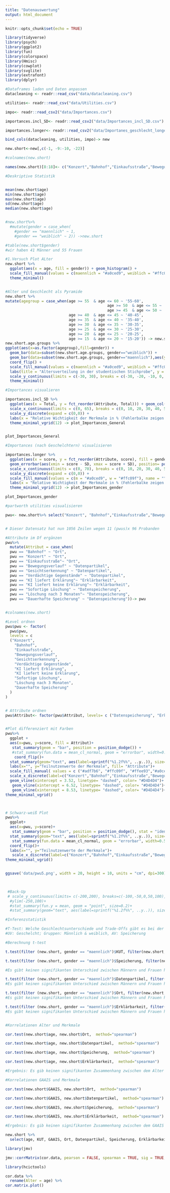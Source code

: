 ```yaml
---
title: "Datenauswertung"
output: html_document
---
```


```r
knitr::opts_chunk$set(echo = TRUE)

library(tidyverse)
library(psych)
library(ggplot2)
library(fun)
library(colorspace)
library(Hmisc)
library(cowplot)
library(svglite)
library(extrafont)
library(dplyr)

```

```r
#Dataframes laden und Daten anpassen 
datacleaning <- readr::read_csv("data/datacleaning.csv")

utilities<- readr::read_csv("data/Utilities.csv")

impo<- readr::read_csv2("data/Importances.csv")

importances.incl_SD<- readr::read_csv2("data/Importances_incl_SD.csv")

importances.longer<- readr::read_csv2("data/Importanes_geschlecht_longer.csv")

bind_cols(datacleaning, utilities, impo)-> new

new.short<-new[,c(-1, -9:-10, -22)]

#colnames(new.short)

names(new.short)[8:18]<- c("Konzert","Bahnhof","Einkaufsstraße","Bewegungsverlauf","Gesichtserkennung","Verdächtige Gegenstände", "KI liefert Erklärung", "KI liefert keine Erklärung", "Sofortige Löschung","Löschung nach 3 Monaten", "Dauerhafte Speicherung")
```


```r
#Deskriptive Statistik 


mean(new.short$age)
min(new.short$age)
max(new.short$age)
sd(new.short$age)
median(new.short$age)


#new.short%>% 
  #mutate(gender = case_when(
    #gender == "maennlich" ~ 1,
    #gender == "weiblich" ~ 2)) ->new.short

#table(new.short$gender)
#wir haben 41 Männer und 55 Frauen 

#1.Versuch Plot ALter
new.short %>%
  ggplot(aes(x = age, fill = gender)) + geom_histogram() +
  scale_fill_manual(values = c(maennlich = "#a0ced9", weiblich = "#ffc09f"), name = "", labels = c("männlich", "weiblich")) +
  theme_minimal()


#Alter und Geschlecht als Pyramide
new.short %>%
mutate(agegroup = case_when(age >= 55  & age <= 60 ~ '55-60',
                                             age >= 50  & age <= 55 ~ '50-55',
                                             age >= 45  & age <= 50 ~ '45-50',
                            age >= 40  & age <= 45 ~ '40-45',
                            age >= 35  & age <= 40 ~ '35-40',
                            age >= 30  & age <= 35 ~ '30-35',
                            age >= 25  & age <= 30 ~ '25-30',
                            age >= 20  & age <= 25 ~ '20-25',
                            age >= 15  & age <= 20 ~ '15-20')) -> new.short.age.groups
new.short.age.groups %>% 
ggplot(aes(x=as.factor(agegroup),fill=gender)) + 
  geom_bar(data=subset(new.short.age.groups, gender=="weiblich")) + 
  geom_bar(data=subset(new.short.age.groups, gender=="maennlich"),aes(y=..count..*(-1))) + 
  coord_flip() +
  scale_fill_manual(values = c(maennlich = "#a0ced9", weiblich = "#ffc09f"), name = "", labels = c("männlich", "weiblich")) +
  labs(title = "Altersverteilung in der studentischen Stichprobe", y = "Anzahl der Probanden", x = "Alter in Jahren") +
  scale_y_continuous(limits = c(-30, 30), breaks = c(-30, -20, -10, 0, 10, 20, 30), labels=c( "30","20","10","0", "10", "20", "30")) +
  theme_minimal()
```


```r
#Importances visualieren 

importances.incl_SD %>%
  ggplot(aes(x = Total, y = fct_reorder(Attribute, Total))) + geom_col(fill = "#adf7b6") + geom_errorbar(aes(xmin = Total - SD, xmax = Total + SD), width = 0.2) +
  scale_x_continuous(limits = c(0, 65), breaks = c(0, 10, 20, 30, 40, 50, 60), expand = c(0.02,0.02)) +
  scale_y_discrete(expand = c(0,0)) +
  labs(x = "Relative Wichtigkeit der Merkmale in % (Fehlerbalke zeigen Standardabweichung)", y = "", title = "Das Merkmal Datenspeicherung ist am wichtigsten hinlänglich\nder Akzeptanz ki-basierter Videoüberwachungssysteme", ) +
  theme_minimal_vgrid(12) -> plot_Importances_General


plot_Importances_General
```

```r
#Importances (nach Geschelchtern) visualisieren 

importances.longer %>%
  ggplot(aes(x = score, y = fct_reorder(Attribute, score), fill = gender)) + geom_col(position = "dodge") + 
  geom_errorbar(aes(xmin = score - SD, xmax = score + SD), position= position_dodge(0.9), width = 0.2) +
  scale_x_continuous(limits = c(0, 70), breaks = c(0, 10, 20, 30, 40, 50, 60, 70), expand = c(0.02,0.02)) +
  scale_y_discrete(expand = c(0,0)) +
  scale_fill_manual(values = c(m = "#a0ced9", w = "#ffc09f"), name = "", labels = c("männlich", "weiblich")) +
  labs(x = "Relative Wichtigkeit der Merkmale in % (Fehlerbalke zeigen Standardabweichung)", y = "", title = "Es gibt keine signifikanten Unterschiede bei der Bewertung\nder Merkmale in Bezug auf das Geschlecht ", subtitle = "") +
  theme_minimal_vgrid(12) -> plot_Importances_gender

plot_Importances_gender

```



```r
#partworth utilities visualisieren 

pwu<- new.short%>% select("Konzert", "Bahnhof","Einkaufsstraße","Bewegungsverlauf","Gesichtserkennung","Verdächtige Gegenstände", "KI liefert Erklärung", "KI liefert keine Erklärung", "Sofortige Löschung", "Löschung nach 3 Monaten", "Dauerhafte Speicherung")%>%  pivot_longer(cols = everything(), names_to="pwu", values_to="score")


# Dieser Datensatz hat nun 1056 Zeilen wegen 11 (pwus)x 96 Probanden 

#Attribute im Df ergänzen 
pwu%>% 
  mutate(Attribut = case_when(
  pwu == "Bahnhof" ~ "Ort", 
  pwu == "Konzert" ~ "Ort", 
  pwu == "Einkaufsstraße"~ "Ort", 
  pwu == "Bewegungsverlauf" ~ "Datenpartikel",
  pwu == "Gesichtserkennung" ~ "Datenpartikel",
  pwu == "Verdächtige Gegenstände" ~ "Datenpartikel",
  pwu == "KI liefert Erklärung"~ "Erklärbarkeit",
  pwu == "KI liefert keine Erklärung"~ "Erklärbarkeit",
  pwu == "Sofortige Löschung" ~ "Datenspeicherung", 
  pwu == "Löschung nach 3 Monaten"~ "Datenspeicherung",
  pwu == "Dauerhafte Speicherung" ~ "Datenspeicherung"))-> pwu


#colnames(new.short)

#Level ordnen 
pwu$pwu <- factor(
  pwu$pwu,
  levels = c
  ("Konzert",
    "Bahnhof",
    "Einkaufsstraße",
    "Bewegungsverlauf",
    "Gesichtserkennung",
    "Verdächtige Gegenstände",
    "KI liefert Erklärung",
    "KI liefert keine Erklärung",
    "Sofortige Löschung",
    "Löschung nach 3 Monaten",
    "Dauerhafte Speicherung"
  )
)


# Attribute ordnen 
pwu$Attribut<- factor(pwu$Attribut, levels= c ("Datenspeicherung", "Erklärbarkeit", "Datenpartikel", "Ort"))


#Plot differenziert mit Farben
pwu%>%
  ggplot +
  aes(x=pwu, y=score, fill = Attribut)+
   stat_summary(geom = "bar", position = position_dodge()) +
   #stat_summary(fun.data = mean_cl_normal, geom = "errorbar", width=0.5, size=0.4, alpha=0.5) +
    coord_flip()+
  stat_summary(geom="text", aes(label=sprintf("%1.2f%%", ..y..)), size=3, position= position_dodge(width = 0.09)) +
  labs(x="", y="Teilnutzenwerte der Merkmale", fill= "Attribute")+
  scale_fill_manual( values = c ("#adf7b6", "#ffc09f", "#ffee93","#a0ced9"))+
  scale_x_discrete(label=c("Konzert","Bahnhof","Einkaufsstraße","Bewegungsverlauf","Gesichtserkennung","Verdächtige Gegenstände", "KI liefert Erklärung", "KI liefert keine Erklärung", "Sofortige Löschung", "Löschung nach 3 Monaten", "Dauerhafte Speicherung"))+  
  geom_vline(xintercept = 3.52, linetype= "dashed", color= "#D4D4D4")+
   geom_vline(xintercept = 6.52, linetype= "dashed", color= "#D4D4D4")+
   geom_vline(xintercept = 8.53, linetype= "dashed", color= "#D4D4D4")+
theme_minimal_vgrid()



# Schwarz-weiß Plot
pwu%>%
  ggplot+
  aes(x=pwu, y=score)+
   stat_summary(geom = "bar", position = position_dodge(), stat = "identity") +
  stat_summary(geom="text", aes(label=sprintf("%1.2f%%", ..y..)), size=3, position= position_dodge(width = 0.09)) +
   stat_summary(fun.data = mean_cl_normal, geom = "errorbar", width=0.5, size=0.4, alpha=0.5) +
  coord_flip()+
  labs(x="", y="Teilnutzenwerte der Merkmale")+
   scale_x_discrete(label=c("Konzert","Bahnhof","Einkaufsstraße","Bewegungsverlauf","Gesichtserkennung","Verdächtige Gegenstände", "KI liefert Erklärung", "KI liefert keine Erklärung", "Sofortige Löschung", "Löschung nach 3 Monaten", "Dauerhafte Speicherung"))+
theme_minimal_vgrid()


ggsave('data/pwu5.png', width = 20, height = 10, units = "cm", dpi=300)

 

 #Back-Up
 # scale_y_continuous(limits= c(-200,200), breaks=c(-100,-50,0,50,100), labels = c("-100", "-50", "0","50", "100"), expand =     c(0,00000001,0,00000001))
  #ylim(-250,100)+
  #stat_summary(fun.y = mean, geom = "point", size=0.2)+
  #stat_summary(geom="text", aes(label=sprintf("%1.2f%%", ..y..)), size=3, position= position_dodge(width = 0.09)) +

```



```r
#Inferenzstatistik 

#T-Test: Welche Geschlechtsunterschiede und Trade-Offs gibt es bei der Akzeptanzbewertung von KI-basierter Videoüberwachung?
#UV: Geschelcht; Gruppen: Männlich & weiblich, AV: Speicherung

#Berechnung t-test

t.test(filter (new.short, gender == "maennlich")$KUT, filter(new.short, gender == "weiblich")$KUT)

t.test(filter (new.short, gender == "maennlich")$Speicherung, filter(new.short, gender == "weiblich")$Speicherung)

#Es gibt keinen signifikanten Unterschied zwischen Männern und Frauen hinsichtlich der Akzeptanz von Datenspeicherung bei KI-basierter Videoüberwachung (t(78.67)= -0.34897, p=.728). 

t.test(filter (new.short, gender == "maennlich")$Datenpartikel, filter(new.short, gender == "weiblich")$Datenpartikel)
#Es gibt keinen signifikanten Unterschied zwischen Männern und Frauen hinsichtlich ihrer Akzeptanz der Art der gesammelten Daten bei KI-basierter Videoüberwachung (t(75.81)= 0.07796, p=.9381).

t.test(filter (new.short, gender == "maennlich")$Ort, filter(new.short, gender == "weiblich")$Ort)
#Es gibt keinen signifikanten Unterschied zwischen Männern und Frauen hinsichtlich ihrer Akzeptanz des Ortes bei KI-basierter Videoüberwachung (t(93.95)= -1.3207, p=.1898).

t.test(filter (new.short, gender == "maennlich")$Erklärbarkeit, filter(new.short, gender == "weiblich")$Erklärbarkeit)
#Es gibt keinen signifikanten Unterschied zwischen Männern und Frauen hinsichtlich der Akzeptanz von Erklärbarkeit bei KI-basierter Videoüberwachung (t(90.97)= 1.4364, p=.1543).


#Korrelationen Alter und Merkmale

cor.test(new.short$age, new.short$Ort,  method="spearman")

cor.test(new.short$age, new.short$Datenpartikel,  method="spearman")

cor.test(new.short$age, new.short$Speicherung,  method="spearman")

cor.test(new.short$age, new.short$Erklärbarkeit,  method="spearman")

#Ergebnis: Es gib keinen signifikanten Zusammenhang zwischen dem Alter und den 4 untersuchten Merkmalen.

#Korrelationen GAAIS und Merkmale

cor.test(new.short$GAAIS, new.short$Ort,  method="spearman")

cor.test(new.short$GAAIS, new.short$Datenpartikel,  method="spearman")

cor.test(new.short$GAAIS, new.short$Speicherung,  method="spearman")

cor.test(new.short$GAAIS, new.short$Erklärbarkeit,  method="spearman")

#Ergebnis: Es gib keinen signifikanten Zusammenhang zwischen dem GAAIS und den 4 untersuchten Merkmalen.

new.short %>%
  select(age, KUT, GAAIS, Ort, Datenpartikel, Speicherung, Erklärbarkeit) -> cor.data

library(jmv)

jmv::corrMatrix(cor.data, pearson = FALSE, spearman = TRUE, sig = TRUE, flag = TRUE, plots = FALSE, plotDens = FALSE)

library(hcictools)

cor.data %>%
  rename(Alter = age) %>%
cor.matrix.plot()




```
```r

```

